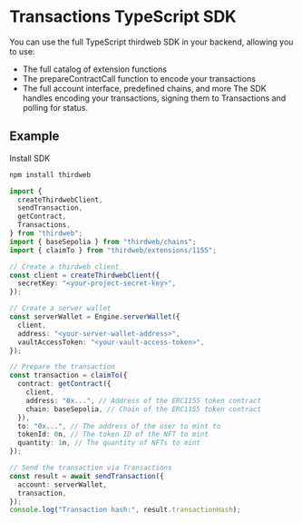 # Transactions TypeScript SDK

You can use the full TypeScript thirdweb SDK in your backend, allowing you to use:
- The full catalog of extension functions
- The prepareContractCall function to encode your transactions
- The full account interface, predefined chains, and more
The SDK handles encoding your transactions, signing them to Transactions and polling for status.

## Example

Install SDK

```bash
npm install thirdweb
```


```typescript
import {
  createThirdwebClient,
  sendTransaction,
  getContract,
  Transactions,
} from "thirdweb";
import { baseSepolia } from "thirdweb/chains";
import { claimTo } from "thirdweb/extensions/1155";

// Create a thirdweb client
const client = createThirdwebClient({
  secretKey: "<your-project-secret-key>",
});

// Create a server wallet
const serverWallet = Engine.serverWallet({
  client,
  address: "<your-server-wallet-address>",
  vaultAccessToken: "<your-vault-access-token>",
});

// Prepare the transaction
const transaction = claimTo({
  contract: getContract({
    client,
    address: "0x...", // Address of the ERC1155 token contract
    chain: baseSepolia, // Chain of the ERC1155 token contract
  }),
  to: "0x...", // The address of the user to mint to
  tokenId: 0n, // The token ID of the NFT to mint
  quantity: 1n, // The quantity of NFTs to mint
});

// Send the transaction via Transactions
const result = await sendTransaction({
  account: serverWallet,
  transaction,
});
console.log("Transaction hash:", result.transactionHash);
```